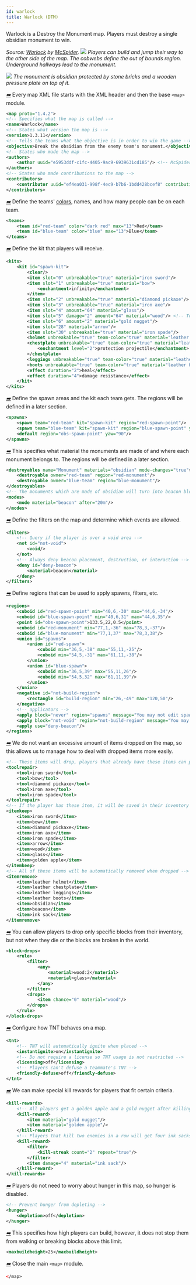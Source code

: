 ```yaml
---
id: warlock
title: Warlock (DTM)
---
```


Warlock is a Destroy the Monument map. Players must destroy a single obsidian monument to win.

_Source: [Warlock](https://github.com/MCResourcePile/overcast-maps/tree/master/maps/warlock) by [McSpider](https://github.com/McSpider)._
![](/img/examples/warlock1.png)
_Players can build and jump their way to the other side of the map. The cobwebs define
the out of bounds region. Underground hallways lead to the monument._

![](/img/examples/warlock2.png)
_The monument is obsidian protected by stone bricks and a wooden pressure plate on top of it._

[<i className="icon-right">➡️</i>](/docs/modules/general/main)
Every map XML file starts with the XML header and then the base `<map>` module.

```xml
<map proto="1.4.2">
<!-- Specifies what the map is called -->
<name>Warlock</name>
<!-- States what version the map is -->
<version>1.3.11</version>
<!-- Tells the teams what the objective is in order to win the game -->
<objective>Break the obsidian from the enemy team's monument.</objective>
<!-- States who made the map -->
<authors>
    <author uuid="e5953ddf-c1fc-4405-9ac9-6939631cd185"/> <!-- McSpider -->
</authors>
<!-- States who made contributions to the map -->
<contributors>
    <contributor uuid="ef4ea031-998f-4ec9-b7b6-1bdd428bcef8" contribution="Map Feedback and XML Coding"/> <!-- Plastix -->
</contributors>
```

[<i className="icon-right">➡️</i>](/docs/modules/format/teams)
Define the teams' [colors](/docs/reference/misc/formatting#chatColors), names, and how many people can be on each team.

```xml
<teams>
    <team id="red-team" color="dark red" max="13">Red</team>
    <team id="blue-team" color="blue" max="13">Blue</team>
</teams>
```

[<i className="icon-right">➡️</i>](/docs/modules/gear/kits)
Define the kit that players will receive.

```xml
<kits>
    <kit id="spawn-kit">
        <clear/>
        <item slot="0" unbreakable="true" material="iron sword"/>
        <item slot="1" unbreakable="true" material="bow">
            <enchantment>infinity</enchantment>
        </item>
        <item slot="2" unbreakable="true" material="diamond pickaxe"/>
        <item slot="3" unbreakable="true" material="iron axe"/>
        <item slot="4" amount="64" material="glass"/>
        <item slot="5" damage="2" amount="64" material="wood"/> <!-- To get birch planks, damage must be "2" -->
        <item slot="6" amount="2" material="gold nugget"/>
        <item slot="28" material="arrow"/>
        <item slot="30" unbreakable="true" material="iron spade"/>
        <helmet unbreakable="true" team-color="true" material="leather helmet"/>
        <chestplate unbreakable="true" team-color="true" material="leather chestplate">
            <enchantment level="2">protection projectile</enchantment>
        </chestplate>
        <leggings unbreakable="true" team-color="true" material="leather leggings"/>
        <boots unbreakable="true" team-color="true" material="leather boots"/>
        <effect duration="2">heal</effect>
        <effect duration="4">damage resistance</effect>
    </kit>
</kits>
```

[<i className="icon-right">➡️</i>](/docs/modules/mechanics/spawns)
Define the spawn areas and the kit each team gets. The regions will be defined in a later section.

```xml
<spawns>
    <spawn team="red-team" kit="spawn-kit" region="red-spawn-point"/>
    <spawn team="blue-team" kit="spawn-kit" region="blue-spawn-point" yaw="180"/>
    <default region="obs-spawn-point" yaw="90"/>
</spawns>
```

[<i className="icon-right">➡️</i>](/docs/modules/objectives/dtm)
This specifies what material the monuments are made of and where each monument belongs to. The regions will be defined in a later section.

```xml
<destroyables name="Monument" materials="obsidian" mode-changes="true">
    <destroyable owner="red-team" region="red-monument"/>
    <destroyable owner="blue-team" region="blue-monument"/>
</destroyables>
<!-- The monuments which are made of obsidian will turn into beacon blocks in 20 minutes -->
<modes>
    <mode material="beacon" after="20m"/>
</modes>
```

[<i className="icon-right">➡️</i>](/docs/modules/mechanics/filters)
Define the filters on the map and determine which events are allowed.

```xml
<filters>
    <!-- Query if the player is over a void area -->
    <not id="not-void">
        <void/>
    </not>
    <!-- Always deny beacon placement, destruction, or interaction -->
    <deny id="deny-beacon">
        <material>beacon</material>
    </deny>
</filters>
```
[<i className="icon-right">➡️</i>](/docs/modules/mechanics/regions)
Define regions that can be used to apply spawns, filters, etc.

```xml
<regions>
    <cuboid id="red-spawn-point" min="40,6,-30" max="44,6,-34"/>
    <cuboid id="blue-spawn-point" min="40,6,31" max="44,6,35"/>
    <point id="obs-spawn-point">133.5,22,0.5</point>
    <cuboid id="red-monument" min="77,1,-36" max="78,3,-37"/>
    <cuboid id="blue-monument" min="77,1,37" max="78,3,38"/>
    <union id="spawns">
        <union id="red-spawn">
            <cuboid min="36,5,-38" max="55,11,-25"/>
            <cuboid min="54,5,-31" max="61,11,-38"/>
        </union>
        <union id="blue-spawn">
            <cuboid min="36,5,39" max="55,11,26"/>
            <cuboid min="54,5,32" max="61,11,39"/>
        </union>
    </union>
    <negative id="not-build-region">
        <rectangle id="build-region" min="26,-49" max="120,50"/>
    </negative>
    <!-- applicators -->
    <apply block="never" region="spawns" message="You may not edit spawn!"/>
    <apply block="not-void" region="not-build-region" message="You may not edit the void!"/>
    <apply use="deny-beacon"/>
</regions>
```
[<i className="icon-right">➡️</i>](/docs/modules/gear/repair-remove-keep)
We do not want an excessive amount of items dropped on the map, so this allows us to manage
how to deal with dropped items more easily.

```xml
<!-- These items will drop, players that already have these items can pick it up and will be merged -->
<toolrepair>
    <tool>iron sword</tool>
    <tool>bow</tool>
    <tool>diamond pickaxe</tool>
    <tool>iron axe</tool>
    <tool>iron spade</tool>
</toolrepair>
<!-- If the player has these item, it will be saved in their inventory -->
<itemkeep>
    <item>iron sword</item>
    <item>bow</item>
    <item>diamond pickaxe</item>
    <item>iron axe</item>
    <item>iron spade</item>
    <item>arrow</item>
    <item>wood</item>
    <item>glass</item>
    <item>golden apple</item>
</itemkeep>
<!-- All of these items will be automatically removed when dropped -->
<itemremove>
    <item>leather helmet</item>
    <item>leather chestplate</item>
    <item>leather leggings</item>
    <item>leather boots</item>
    <item>obsidian</item>
    <item>beacon</item>
    <item>ink sack</item>
</itemremove>
```

[<i className="icon-right">➡️</i>](/docs/modules/blocks/blockdrops)
You can allow players to drop only specific blocks from their inventory, but not when they die or the blocks are broken in the world.

```xml
<block-drops>
    <rule>
        <filter>
            <any>
                <material>wood:2</material>
                <material>glass</material>
            </any>
        </filter>
        <drops>
            <item chance="0" material="wood"/>
        </drops>
    </rule>
</block-drops>
```

[<i className="icon-right">➡️</i>](/docs/modules/gear/tnt)
Configure how TNT behaves on a map.

```xml
<tnt>
    <!-- TNT will automatically ignite when placed -->
    <instantignite>on</instantignite>
    <!-- Do not require a license so TNT usage is not restricted -->
    <licensing>off</licensing>
    <!-- Players can't defuse a teammate's TNT -->
    <friendly-defuse>off</friendly-defuse>
</tnt>
```

[<i className="icon-right">➡️</i>](/docs/modules/gear/kill-rewards)
We can make special kill rewards for players that fit certain criteria.

```xml
<kill-rewards>
    <!-- All players get a golden apple and a gold nugget after killing an enemy -->
    <kill-reward>
        <item material="gold nugget"/>
        <item material="golden apple"/>
    </kill-reward>
    <!-- Players that kill two enemies in a row will get four ink sacks -->
    <kill-reward>
        <filter>
            <kill-streak count="2" repeat="true"/>
        </filter>
        <item damage="4" material="ink sack"/>
    </kill-reward>
</kill-rewards>
```

[<i className="icon-right">➡️</i>](/docs/modules/mechanics/damage#hunger)
Players do not need to worry about hunger in this map, so hunger is disabled.

```xml
<!-- Prevent hunger from depleting -->
<hunger>
    <depletion>off</depletion>
</hunger>
```

[<i className="icon-right">➡️</i>](/docs/modules/environment/world/#build-height)
This specifies how high players can build, however, it does not stop them from walking or breaking blocks above this limit.

```xml
<maxbuildheight>25</maxbuildheight>
```

[<i className="icon-right">➡️</i>](/docs/modules/general/main)
Close the main `<map>` module.

```xml
</map>
```
